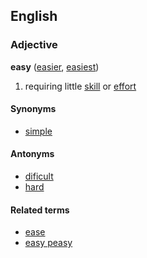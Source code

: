 ==English==
===Adjective===
'''easy''' ([[easier]], [[easiest]])

# requiring little [[skill]] or [[effort]]

====Synonyms====
*[[simple]]

====Antonyms====
*[[dificult]]
*[[hard]]

====Related terms====
*[[ease]]<!-- check that it's really related -->
*[[easy peasy]]
